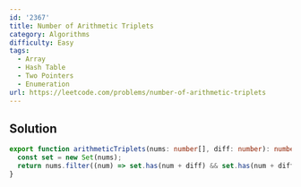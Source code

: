 ```yaml
---
id: '2367'
title: Number of Arithmetic Triplets
category: Algorithms
difficulty: Easy
tags:
  - Array
  - Hash Table
  - Two Pointers
  - Enumeration
url: https://leetcode.com/problems/number-of-arithmetic-triplets
---
```


## Solution

```typescript showLineNumbers
export function arithmeticTriplets(nums: number[], diff: number): number {
  const set = new Set(nums);
  return nums.filter((num) => set.has(num + diff) && set.has(num + diff * 2)).length;
}
```
